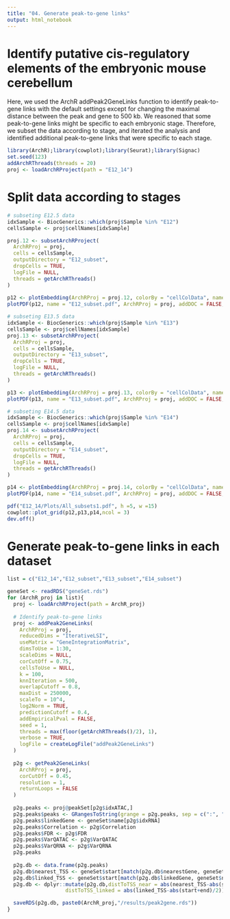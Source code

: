 ```yaml
---
title: "04. Generate peak-to-gene links"
output: html_notebook
---
```


# Identify putative cis-regulatory elements of the embryonic mouse cerebellum
Here, we used the ArchR addPeak2GeneLinks function to identify peak-to-gene links with the default settings except for changing the maximal distance between the peak and gene to 500 kb. We reasoned that some peak-to-gene links might be specific to each embryonic stage. Therefore, we subset the data according to stage, and iterated the analysis and identified additional peak-to-gene links that were specific to each stage.

```r
library(ArchR);library(cowplot);library(Seurat);library(Signac)
set.seed(123)
addArchRThreads(threads = 20)
proj <- loadArchRProject(path = "E12_14")
```

# Split data according to stages
```r
# subseting E12.5 data
idxSample <- BiocGenerics::which(proj$Sample %in% "E12")
cellsSample <- proj$cellNames[idxSample]

proj.12 <- subsetArchRProject(
  ArchRProj = proj,
  cells = cellsSample,
  outputDirectory = "E12_subset",
  dropCells = TRUE,
  logFile = NULL,
  threads = getArchRThreads()
)
  
p12 <- plotEmbedding(ArchRProj = proj.12, colorBy = "cellColData", name = "cellType", embedding = "UMAP")
plotPDF(p12, name = "E12_subset.pdf", ArchRProj = proj, addDOC = FALSE, width = 5, height = 5)

# subseting E13.5 data
idxSample <- BiocGenerics::which(proj$Sample %in% "E13")
cellsSample <- proj$cellNames[idxSample]
proj.13 <- subsetArchRProject(
  ArchRProj = proj,
  cells = cellsSample,
  outputDirectory = "E13_subset",
  dropCells = TRUE,
  logFile = NULL,
  threads = getArchRThreads()
)

p13 <- plotEmbedding(ArchRProj = proj.13, colorBy = "cellColData", name = "cellType", embedding = "UMAP")
plotPDF(p13, name = "E13_subset.pdf", ArchRProj = proj, addDOC = FALSE, width = 5, height = 5)

# subseting E14.5 data
idxSample <- BiocGenerics::which(proj$Sample %in% "E14")
cellsSample <- proj$cellNames[idxSample]
proj.14 <- subsetArchRProject(
  ArchRProj = proj,
  cells = cellsSample,
  outputDirectory = "E14_subset",
  dropCells = TRUE,
  logFile = NULL,
  threads = getArchRThreads()
)

p14 <- plotEmbedding(ArchRProj = proj.14, colorBy = "cellColData", name = "cellType", embedding = "UMAP")
plotPDF(p14, name = "E14_subset.pdf", ArchRProj = proj, addDOC = FALSE, width = 5, height = 5)

pdf("E12_14/Plots/All_subsets1.pdf", h =5, w =15)
cowplot::plot_grid(p12,p13,p14,ncol = 3)
dev.off()
```

# Generate peak-to-gene links in each dataset
```r
list = c("E12_14","E12_subset","E13_subset","E14_subset")

geneSet <- readRDS("geneSet.rds")
for (ArchR_proj in list){
  proj <- loadArchRProject(path = ArchR_proj)
  
  # Identify peak-to-gene links 
  proj <- addPeak2GeneLinks(
    ArchRProj = proj,
    reducedDims = "IterativeLSI",
    useMatrix = "GeneIntegrationMatrix",
    dimsToUse = 1:30,
    scaleDims = NULL,
    corCutOff = 0.75,
    cellsToUse = NULL,
    k = 100,
    knnIteration = 500,
    overlapCutoff = 0.8,
    maxDist = 250000,
    scaleTo = 10^4,
    log2Norm = TRUE,
    predictionCutoff = 0.4,
    addEmpiricalPval = FALSE,
    seed = 1,
    threads = max(floor(getArchRThreads()/2), 1),
    verbose = TRUE,
    logFile = createLogFile("addPeak2GeneLinks")
  )
  
  p2g <- getPeak2GeneLinks(
    ArchRProj = proj,
    corCutOff = 0.45,
    resolution = 1,
    returnLoops = FALSE
  )
  
  p2g.peaks <- proj@peakSet[p2g$idxATAC,]
  p2g.peaks$peaks <- GRangesToString(grange = p2g.peaks, sep = c(":", "-"))
  p2g.peaks$linkedGene <- geneSet$name[p2g$idxRNA]
  p2g.peaks$Correlation <- p2g$Correlation
  p2g.peaks$FDR <- p2g$FDR
  p2g.peaks$VarQATAC <- p2g$VarQATAC
  p2g.peaks$VarQRNA <- p2g$VarQRNA
  p2g.peaks
  
  p2g.db <- data.frame(p2g.peaks)
  p2g.db$nearest_TSS <- geneSet$start[match(p2g.db$nearestGene, geneSet$name)]
  p2g.db$linked_TSS <- geneSet$start[match(p2g.db$linkedGene, geneSet$name)]
  p2g.db <- dplyr::mutate(p2g.db,distToTSS_near = abs(nearest_TSS-abs(start+end)/2),
                   distToTSS_linked = abs(linked_TSS-abs(start+end)/2))

  saveRDS(p2g.db, paste0(ArchR_proj,"/results/peak2gene.rds"))
}
```

